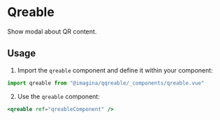 
# Qreable
Show modal about QR content.

<TableTabs tabsContent={componentQreable} />

## Usage

1. Import the `qreable` component and define it within your component:

  ```js
  import qreable from "@imagina/qqreable/_components/qreable.vue"
  ```

2. Use the `qreable` component:

 ```jsx
 <qreable ref="qreableComponent" />
 ```